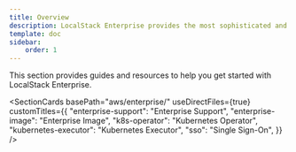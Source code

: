```yaml
---
title: Overview
description: LocalStack Enterprise provides the most sophisticated and secure setup we offer, with advanced features and capabilities for large organizations and teams.
template: doc
sidebar:
    order: 1
---
```



This section provides guides and resources to help you get started with LocalStack Enterprise.

<SectionCards 
  basePath="aws/enterprise/" 
  useDirectFiles={true}
  customTitles={{
    "enterprise-support": "Enterprise Support",
    "enterprise-image": "Enterprise Image",
    "k8s-operator": "Kubernetes Operator",
    "kubernetes-executor": "Kubernetes Executor",
    "sso": "Single Sign-On",
  }}
/>
